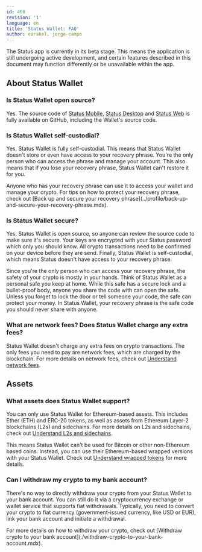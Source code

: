 ```yaml
---
id: 460
revision: '1'
language: en
title: 'Status Wallet: FAQ'
author: earakel, jorge-campo
---
```


<Admonition type="beta" status="Status app is currently in beta stage">
  The Status app is currently in its beta stage. This means the application is still undergoing active development, and certain features described in this document may function differently or be unavailable within the app.
</Admonition>

## About Status Wallet

### Is Status Wallet open source?

Yes. The source code of [Status Mobile](https://github.com/status-im/status-mobile), [Status Desktop](https://github.com/status-im/status-desktop) and [Status Web](https://github.com/status-im/status-web) is fully available on GitHub, including the Wallet's source code.

### Is Status Wallet self-custodial?

Yes, Status Wallet is fully self-custodial. This means that Status Wallet doesn't store or even have access to your recovery phrase. You're the only person who can access the phrase and manage your account. This also means that if you lose your recovery phrase, Status Wallet can't restore it for you.

<Admonition type="info">
  Anyone who has your recovery phrase can use it to access your wallet and
  manage your crypto. For tips on how to protect your recovery phrase, check out
  [Back up and secure your recovery
  phrase](../profile/back-up-and-secure-your-recovery-phrase.mdx).
</Admonition>

### Is Status Wallet secure?

Yes. Status Wallet is open source, so anyone can review the source code to make sure it's secure. Your keys are encrypted with your Status password which only you should know. All crypto transactions need to be confirmed on your device before they are send. Finally, Status Wallet is self-custodial, which means Status doesn't have access to your recovery phrase.

Since you're the only person who can access your recovery phrase, the safety of your crypto is mostly in your hands. Think of Status Wallet as a personal safe you keep at home. While this safe has a secure lock and a bullet-proof body, anyone you share the code with can open the safe. Unless you forget to lock the door or tell someone your code, the safe can protect your money. In Status Wallet, your recovery phrase is the safe code you should never share with anyone.

### What are network fees? Does Status Wallet charge any extra fees?

Status Wallet doesn't charge any extra fees on crypto transactions. The only fees you need to pay are network fees, which are charged by the blockchain. For more details on network fees, check out [Understand network fees](./understand-network-fees.mdx).

## Assets

### What assets does Status Wallet support?

You can only use Status Wallet for Ethereum-based assets. This includes Ether (ETH) and ERC-20 tokens, as well as assets from Ethereum Layer-2 blockchains (L2s) and sidechains. For more details on L2s and sidechains, check out [Understand L2s and sidechains](./understand-l2s-and-sidechains.mdx).

This means Status Wallet can't be used for Bitcoin or other non-Ethereum based coins. Instead, you can use their Ethereum-based wrapped versions with your Status Wallet. Check out [Understand wrapped tokens](./understand-wrapped-tokens.mdx) for more details.

### Can I withdraw my crypto to my bank account?

There's no way to directly withdraw your crypto from your Status Wallet to your bank account. You can still do it via a cryptocurrency exchange or wallet service that supports fiat withdrawals. Typically, you need to convert your crypto to fiat currency (government-issued currency, like USD or EUR), link your bank account and initiate a withdrawal.

<Admonition type="info">
  For more details on how to withdraw your crypto, check out [Withdraw crypto to your bank account](./withdraw-crypto-to-your-bank-account.mdx).
</Admonition>
